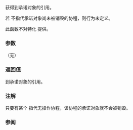 {{cpp/coroutine/coroutine_handle/title|promise}}
{{cpp/coroutine/coroutine_handle/navbar}}
{{dcl begin}}
{{dcl h|主模板的成员}}
{{dcl|since=c++20|
Promise&amp; promise() const;
}}
{{dcl h|特化 {{tt|std::coroutine_handle&lt;std::noop_coroutine_promise&gt;}} 的成员}}
{{dcl|since=c++20|
std::noop_coroutine_promise&amp; promise() const noexcept;
}}
{{dcl end}}

获得到承诺对象的引用。

若 {{c|*this}} 不指代承诺对象尚未被销毁的协程，则行为未定义。

此函数不对特化 {{c|std::coroutine_handle&lt;&gt;}} 提供。

===参数===
（无）

===返回值===
到承诺对象的引用。

===注解===
只要有某个 {{lc|std::noop_coroutine_handle}} 指代无操作协程，该协程的承诺对象就不会被销毁。

===参阅===
{{dsc begin}}
{{dsc inc|cpp/coroutine/coroutine_handle/dsc from_promise}}
{{dsc end}}

{{langlinks|en|ja}}